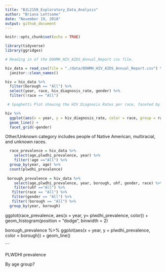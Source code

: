 ```yaml
---
title: "BJL2150_Exploratory_Data_Analysis"
author: "Briana Lettsome"
date: "November 19, 2018"
output: github_document
---
```


```r
knitr::opts_chunk$set(echo = TRUE)

library(tidyverse)
library(ggridges)
```

```r
# Reading in of the DOHMH_HIV_AIDS_Annual_Report csv file.

hiv_data = read_csv(file = "./data/DOHMH_HIV_AIDS_Annual_Report.csv") %>%
  janitor::clean_names()
```


```r
hiv = hiv_data %>%
  filter(borough == "All") %>%
  select(year, race, hiv_diagnosis_rate, gender) %>%
  filter(!race == "All")

 # Spaghetti Plot showing the HIV Diagnosis Rates per race, faceted by gender.

hiv %>%
  ggplot(aes(x = year, y = hiv_diagnosis_rate, color = race, group = race)) +
  geom_line() +
  facet_grid(~gender)
```

Other/Unknown category includes people of Native American, multiracial, and unknown races.

```r
  race_prevalence = hiv_data %>%
    select(age,plwdhi_prevalence, year) %>%
    filter(!age =="All") %>%
  group_by(year, age) %>%
  count(plwdhi_prevalence)
 
 borough_prevalence = hiv_data %>%
    select(age,plwdhi_prevalence, year, borough, uhf, gender, race) %>%
    filter(uhf =="All") %>%
   filter(race == "All") %>%
   filter(gender == "All") %>%
   filter(!borough == "All") %>%
  group_by(year, borough)
``` 
 
 ggplot(race_prevalence, aes(x = year, y= plwdhi_prevalence, color)) + 
  geom_histogram(position = "dodge", binwidth = 2)

borough_prevalence %>%
  ggplot(aes(x = year, y = plwdhi_prevalence, color = borough)) + 
  geom_line()

```

PLWDHI prevalence

By age group?
